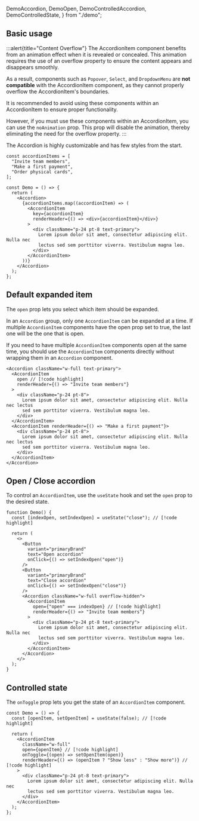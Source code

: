   DemoAccordion,
  DemoOpen,
  DemoControlledAccordion,
  DemoControlledState,
} from "./demo";

## Basic usage

:::alert{title="Content Overflow"}
The AccordionItem component benefits from an animation effect when it is revealed or concealed. This animation requires the use of an overflow property to ensure the content appears and disappears smoothly.

As a result, components such as `Popover`, `Select`, and `DropdownMenu` are **not compatible** with the AccordionItem component, as they cannot properly overflow the AccordionItem's boundaries.

It is recommended to avoid using these components within an AccordionItem to ensure proper functionality.

However, if you must use these components within an AccordionItem, you can use the `noAnimation` prop. This prop will disable the animation, thereby eliminating the need for the overflow property.
:::

The Accordion is highly customizable and has few styles from the start.

<Preview className="body-m">
  <DemoAccordion />
</Preview>

```tsx sandbox
const accordionItems = [
  "Invite team members",
  "Make a first payment",
  "Order physical cards",
];

const Demo = () => {
  return (
    <Accordion>
      {accordionItems.map((accordionItem) => (
        <AccordionItem
          key={accordionItem}
          renderHeader={() => <div>{accordionItem}</div>}
        >
          <div className="p-24 pt-8 text-primary">
            Lorem ipsum dolor sit amet, consectetur adipiscing elit. Nulla nec
            lectus sed sem porttitor viverra. Vestibulum magna leo.
          </div>
        </AccordionItem>
      ))}
    </Accordion>
  );
};
```

## Default expanded item

The `open` prop lets you select which item should be expanded.

In an `Accordion` group, only one `AccordionItem` can be expanded at a time. If multiple `AccordionItem` components have the open prop set to true, the last one will be the one that is open.

If you need to have multiple `AccordionItem` components open at the same time, you should use the `AccordionItem` components directly without wrapping them in an `Accordion` component.

<Preview className="body-m">
  <DemoOpen />
</Preview>

```tsx sandbox
<Accordion className="w-full text-primary">
  <AccordionItem
    open // [!code highlight]
    renderHeader={() => "Invite team members"}
  >
    <div className="p-24 pt-8">
      Lorem ipsum dolor sit amet, consectetur adipiscing elit. Nulla nec lectus
      sed sem porttitor viverra. Vestibulum magna leo.
    </div>
  </AccordionItem>
  <AccordionItem renderHeader={() => "Make a first payment"}>
    <div className="p-24 pt-8">
      Lorem ipsum dolor sit amet, consectetur adipiscing elit. Nulla nec lectus
      sed sem porttitor viverra. Vestibulum magna leo.
    </div>
  </AccordionItem>
</Accordion>
```

## Open / Close accordion

To control an `AccordionItem`, use the `useState` hook and set the `open` prop to the desired state.

<Preview className="body-m">
  <DemoControlledAccordion />
</Preview>

```tsx sandbox
function Demo() {
  const [indexOpen, setIndexOpen] = useState("close"); // [!code highlight]

  return (
    <>
      <Button
        variant="primaryBrand"
        text="Open accordion"
        onClick={() => setIndexOpen("open")}
      />
      <Button
        variant="primaryBrand"
        text="Close accordion"
        onClick={() => setIndexOpen("close")}
      />
      <Accordion className="w-full overflow-hidden">
        <AccordionItem
          open={"open" === indexOpen} // [!code highlight]
          renderHeader={() => "Invite team members"}
        >
          <div className="p-24 pt-8 text-primary">
            Lorem ipsum dolor sit amet, consectetur adipiscing elit. Nulla nec
            lectus sed sem porttitor viverra. Vestibulum magna leo.
          </div>
        </AccordionItem>
      </Accordion>
    </>
  );
}
```

## Controlled state

The `onToggle` prop lets you get the state of an `AccordionItem` component.

<Preview className="body-m">
  <DemoControlledState />
</Preview>

```tsx sandbox
const Demo = () => {
  const [openItem, setOpenItem] = useState(false); // [!code highlight]

  return (
    <AccordionItem
      className="w-full"
      open={openItem} // [!code highlight]
      onToggle={(open) => setOpenItem(open)}
      renderHeader={() => (openItem ? "Show less" : "Show more")} // [!code highlight]
    >
      <div className="p-24 pt-8 text-primary">
        Lorem ipsum dolor sit amet, consectetur adipiscing elit. Nulla nec
        lectus sed sem porttitor viverra. Vestibulum magna leo.
      </div>
    </AccordionItem>
  );
};
```
